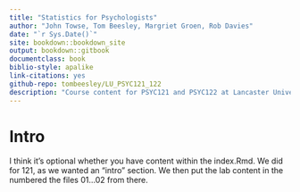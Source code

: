 ---
title: "Statistics for Psychologists"
author: "John Towse, Tom Beesley, Margriet Groen, Rob Davies"
date: "`r Sys.Date()`"
site: bookdown::bookdown_site
output: bookdown::gitbook
documentclass: book
biblio-style: apalike
link-citations: yes
github-repo: tombeesley/LU_PSYC121_122
description: "Course content for PSYC121 and PSYC122 at Lancaster University"
---
# Intro

I think it's optional whether you have content within the index.Rmd. We did for 121, as we wanted an "intro" section. We then put the lab content in the numbered the files 01...02 from there.